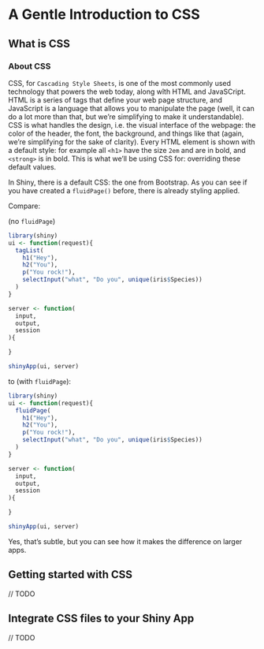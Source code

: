# A Gentle Introduction to CSS {#css}

## What is CSS

### About CSS

CSS, for `Cascading Style Sheets`, is one of the most commonly used technology that powers the web today, along wîth HTML and JavaSCript. 
HTML is a series of tags that define your web page structure, and JavaScript is a language that allows you to manipulate the page (well, it can do a lot more than that, but we're simplifying to make it understandable). 
CSS is what handles the design, i.e. the visual interface of the webpage: the color of the header, the font, the background, and things like that (again, we're simplifying for the sake of clarity). 
Every HTML element is shown with a default style: for example all `<h1>` have the size `2em` and are in bold, and `<strong>` is in bold.
This is what we'll be using CSS for: overriding these default values.

In Shiny, there is a default CSS: the one from Bootstrap. 
As you can see if you have created a `fluidPage()` before, there is already styling applied. 

Compare: 

(no `fluidPage`)

```r
library(shiny)
ui <- function(request){
  tagList(
    h1("Hey"), 
    h2("You"), 
    p("You rock!"), 
    selectInput("what", "Do you", unique(iris$Species))
  )
}

server <- function(
  input, 
  output, 
  session
){

}

shinyApp(ui, server)
```

to (with `fluidPage`):

```r
library(shiny)
ui <- function(request){
  fluidPage(
    h1("Hey"), 
    h2("You"), 
    p("You rock!"), 
    selectInput("what", "Do you", unique(iris$Species))
  )
}

server <- function(
  input, 
  output, 
  session
){

}

shinyApp(ui, server)
```

Yes, that's subtle, but you can see how it makes the difference on larger apps.

## Getting started with CSS 

// TODO

## Integrate CSS files to your Shiny App

// TODO
